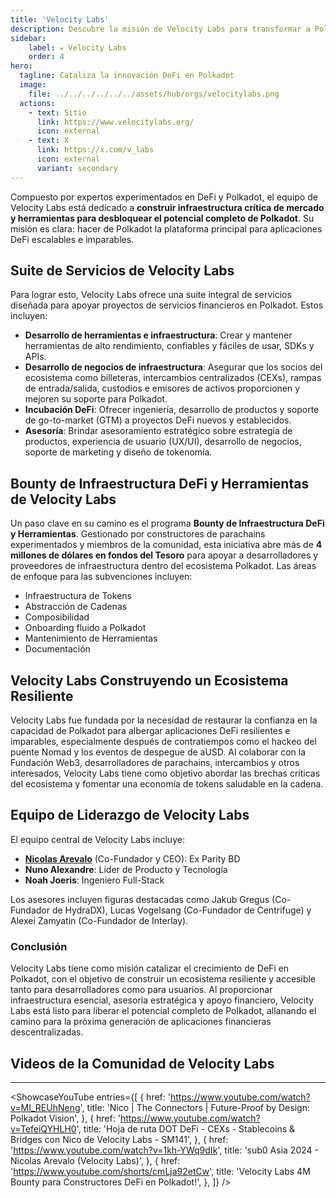 ```yaml
---
title: 'Velocity Labs'
description: Descubre la misión de Velocity Labs para transformar a Polkadot en un centro líder de DeFi con infraestructura robusta y soluciones innovadoras.
sidebar:   
    label: ⭒ Velocity Labs
    order: 4
hero:
  tagline: Cataliza la innovación DeFi en Polkadot
  image: 
    file: ../../../../../../assets/hub/orgs/velocitylabs.png
  actions:
    - text: Sitio
      link: https://www.velocitylabs.org/
      icon: external
    - text: X
      link: https://x.com/v_labs
      icon: external
      variant: secondary
---
```



Compuesto por expertos experimentados en DeFi y Polkadot, el equipo de Velocity Labs está dedicado a **construir infraestructura crítica de mercado y herramientas para desbloquear el potencial completo de Polkadot**. Su misión es clara: hacer de Polkadot la plataforma principal para aplicaciones DeFi escalables e imparables.

## Suite de Servicios de Velocity Labs
Para lograr esto, Velocity Labs ofrece una suite integral de servicios diseñada para apoyar proyectos de servicios financieros en Polkadot. Estos incluyen:
- **Desarrollo de herramientas e infraestructura**: Crear y mantener herramientas de alto rendimiento, confiables y fáciles de usar, SDKs y APIs.
- **Desarrollo de negocios de infraestructura**: Asegurar que los socios del ecosistema como billeteras, intercambios centralizados (CEXs), rampas de entrada/salida, custodios e emisores de activos proporcionen y mejoren su soporte para Polkadot.
- **Incubación DeFi**: Ofrecer ingeniería, desarrollo de productos y soporte de go-to-market (GTM) a proyectos DeFi nuevos y establecidos.
- **Asesoría**: Brindar asesoramiento estratégico sobre estrategia de productos, experiencia de usuario (UX/UI), desarrollo de negocios, soporte de marketing y diseño de tokenomía.

## Bounty de Infraestructura DeFi y Herramientas de Velocity Labs
Un paso clave en su camino es el programa **Bounty de Infraestructura DeFi y Herramientas**. Gestionado por constructores de parachains experimentados y miembros de la comunidad, esta iniciativa abre más de **4 millones de dólares en fondos del Tesoro** para apoyar a desarrolladores y proveedores de infraestructura dentro del ecosistema Polkadot. Las áreas de enfoque para las subvenciones incluyen:
- Infraestructura de Tokens
- Abstracción de Cadenas
- Composibilidad
- Onboarding fluido a Polkadot
- Mantenimiento de Herramientas
- Documentación

## Velocity Labs Construyendo un Ecosistema Resiliente
Velocity Labs fue fundada por la necesidad de restaurar la confianza en la capacidad de Polkadot para albergar aplicaciones DeFi resilientes e imparables, especialmente después de contratiempos como el hackeo del puente Nomad y los eventos de despegue de aUSD. Al colaborar con la Fundación Web3, desarrolladores de parachains, intercambios y otros interesados, Velocity Labs tiene como objetivo abordar las brechas críticas del ecosistema y fomentar una economía de tokens saludable en la cadena.

## Equipo de Liderazgo de Velocity Labs
El equipo central de Velocity Labs incluye:
- **[Nicolas Arevalo](https://x.com/nicolares28)** (Co-Fundador y CEO): Ex Parity BD
- **Nuno Alexandre**: Líder de Producto y Tecnología
- **Noah Joeris**: Ingeniero Full-Stack

Los asesores incluyen figuras destacadas como Jakub Gregus (Co-Fundador de HydraDX), Lucas Vogelsang (Co-Fundador de Centrifuge) y Alexei Zamyatin (Co-Fundador de Interlay).

### Conclusión
Velocity Labs tiene como misión catalizar el crecimiento de DeFi en Polkadot, con el objetivo de construir un ecosistema resiliente y accesible tanto para desarrolladores como para usuarios. Al proporcionar infraestructura esencial, asesoría estratégica y apoyo financiero, Velocity Labs está listo para liberar el potencial completo de Polkadot, allanando el camino para la próxima generación de aplicaciones financieras descentralizadas.

## Videos de la Comunidad de Velocity Labs
----------------
<ShowcaseYouTube
  entries={[
          {
      href: 'https://www.youtube.com/watch?v=MI_REUhNeng',
      title: 'Nico | The Connectors | Future-Proof by Design: Polkadot Vision',
     },
               {
      href: 'https://www.youtube.com/watch?v=TefeiQYHLH0',
      title: 'Hoja de ruta DOT DeFi - CEXs - Stablecoins & Bridges con Nico de Velocity Labs - SM141',
     },
                    {
      href: 'https://www.youtube.com/watch?v=1kh-YWq9dIk',
      title: 'sub0 Asia 2024 - Nicolas Arevalo (Velocity Labs)',
     },
                    {
      href: 'https://www.youtube.com/shorts/cmLja92etCw',
      title: 'Velocity Labs 4M Bounty para Constructores DeFi en Polkadot!',
     },
  ]}
/>
